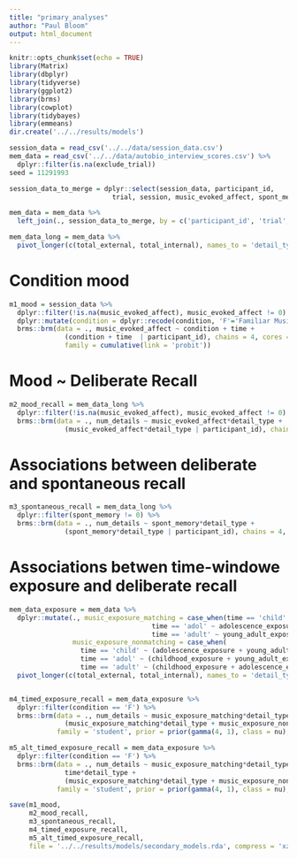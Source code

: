 ```yaml
---
title: "primary_analyses"
author: "Paul Bloom"
output: html_document
---
```


```r
knitr::opts_chunk$set(echo = TRUE)
library(Matrix)
library(dbplyr)
library(tidyverse)
library(ggplot2)
library(brms)
library(cowplot)
library(tidybayes)
library(emmeans)
dir.create('../../results/models')
```


```r
session_data = read_csv('../../data/session_data.csv')
mem_data = read_csv('../../data/autobio_interview_scores.csv') %>%
  dplyr::filter(is.na(exclude_trial))
seed = 11291993 
```

```r
session_data_to_merge = dplyr::select(session_data, participant_id, 
                          trial, session, music_evoked_affect, spont_memory, contains('exposure'))

mem_data = mem_data %>%
  left_join(., session_data_to_merge, by = c('participant_id', 'trial', 'session'))

mem_data_long = mem_data %>%
  pivot_longer(c(total_external, total_internal), names_to = 'detail_type', values_to = 'num_details')

```


# Condition mood

```r
m1_mood = session_data %>%
  dplyr::filter(!is.na(music_evoked_affect), music_evoked_affect != 0) %>%
  dplyr::mutate(condition = dplyr::recode(condition, 'F'='Familiar Music', 'U'='Unfamiliar Music', 'C'='Non-music clips')) %>% 
  brms::brm(data = ., music_evoked_affect ~ condition + time + 
              (condition + time  | participant_id), chains = 4, cores = 4, iter = 2000, seed = seed,
              family = cumulative(link = 'probit'))
```


# Mood ~ Deliberate Recall

```r
m2_mood_recall = mem_data_long %>%
  dplyr::filter(!is.na(music_evoked_affect), music_evoked_affect != 0) %>%
  brms::brm(data = ., num_details ~ music_evoked_affect*detail_type + 
              (music_evoked_affect*detail_type | participant_id), chains = 4, cores = 4, iter = 2000, seed = seed, family = 'student', prior = prior(gamma(4, 1), class = nu))
```


# Associations between deliberate and spontaneous recall

```r
m3_spontaneous_recall = mem_data_long %>%
  dplyr::filter(spont_memory != 0) %>%
  brms::brm(data = ., num_details ~ spont_memory*detail_type + 
              (spont_memory*detail_type | participant_id), chains = 4, cores = 4, iter = 2000, seed = seed, family = 'student', prior = prior(gamma(4, 1), class = nu))
```

# Associations betwen time-windowe exposure and deliberate recall

```r
mem_data_exposure = mem_data %>%
  dplyr::mutate(., music_exposure_matching = case_when(time == 'child' ~ childhood_exposure,
                                    time == 'adol' ~ adolescence_exposure,
                                    time == 'adult' ~ young_adult_exposure),
                music_exposure_nonmatching = case_when(
                  time == 'child' ~ (adolescence_exposure + young_adult_exposure + adult_present_exposure)/3,
                  time == 'adol' ~ (childhood_exposure + young_adult_exposure + adult_present_exposure)/3,
                  time == 'adult' ~ (childhood_exposure + adolescence_exposure + adult_present_exposure)/3)) %>%
  pivot_longer(c(total_external, total_internal), names_to = 'detail_type', values_to = 'num_details')


m4_timed_exposure_recall = mem_data_exposure %>%
  dplyr::filter(condition == 'F') %>%
  brms::brm(data = ., num_details ~ music_exposure_matching*detail_type + music_exposure_nonmatching*detail_type +
              (music_exposure_matching*detail_type + music_exposure_nonmatching*detail_type | participant_id),
            family = 'student', prior = prior(gamma(4, 1), class = nu), chains = 4, cores = 4, iter = 3000, seed = seed)

m5_alt_timed_exposure_recall = mem_data_exposure %>%
  dplyr::filter(condition == 'F') %>%
  brms::brm(data = ., num_details ~ music_exposure_matching*detail_type + music_exposure_nonmatching*detail_type +
              time*detail_type + 
              (music_exposure_matching*detail_type + music_exposure_nonmatching*detail_type + time*detail_type| participant_id),
            family = 'student', prior = prior(gamma(4, 1), class = nu), chains = 4, cores = 4, iter = 3000, seed = seed)

```


```r
save(m1_mood, 
     m2_mood_recall, 
     m3_spontaneous_recall,
     m4_timed_exposure_recall, 
     m5_alt_timed_exposure_recall,
     file = '../../results/models/secondary_models.rda', compress = 'xz')
```
